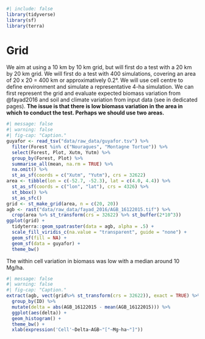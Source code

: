 ```r
#| include: false
library(tidyverse)
library(sf)
library(terra)
```

# Grid {.unnumbered}

We aim at using a 10 km by 10 km grid, but will first do a test with a 20 km by 20 km grid. We will first do a test with 400 simulations, covering an area of 20 x 20 = 400 km or approximatively 0.2°. We will use cell centre to define environment and simulate a representative 4-ha simulation. We can first represent the grid and evaluate expected biomass variation from @fayad2016 and soil and climate variation from input data (see in dedicated pages). **The issue is that there is low biomass variation in the area in which to conduct the test. Perhaps we should use two areas.**

```r
#| message: false
#| warning: false
#| fig-cap: "Caption."
guyafor <- read_tsv("data/raw_data/guyafor.tsv") %>% 
  filter(Forest %in% c("Nouragues", "Montagne Tortue")) %>% 
  select(Forest, Plot, Xutm, Yutm) %>% 
  group_by(Forest, Plot) %>% 
  summarise_all(mean, na.rm = TRUE) %>% 
  na.omit() %>% 
  st_as_sf(coords = c("Xutm", "Yutm"), crs = 32622)
area <- tibble(lon = c(-52.7, -52.3), lat = c(4.0, 4.4)) %>% 
  st_as_sf(coords = c("lon", "lat"), crs = 4326) %>% 
  st_bbox() %>% 
  st_as_sfc()
grid <- st_make_grid(area, n = c(20, 20))
agb <- rast("data/raw_data/fayad_2016/AGB_16122015.tif") %>% 
  crop(area %>% st_transform(crs = 32622) %>% st_buffer(2*10^3))
ggplot(grid) +
  tidyterra::geom_spatraster(data = agb, alpha = .5) +
  scale_fill_viridis_c(na.value = "transparent", guide = "none") +
  geom_sf(fill = NA) +
  geom_sf(data = guyafor) +
  theme_bw()
```

The within cell variation in biomass was low with a median around 10 Mg/ha.

```r
#| message: false
#| warning: false
#| fig-cap: "Caption."
extract(agb, vect(grid%>% st_transform(crs = 32622)), exact = TRUE) %>% 
  group_by(ID) %>% 
  mutate(delta = abs(AGB_16122015 - mean(AGB_16122015))) %>% 
  ggplot(aes(delta)) +
  geom_histogram() +
  theme_bw() +
  xlab(expression('Cell'~Delta~AGB~"["~Mg~ha~"]"))
```
